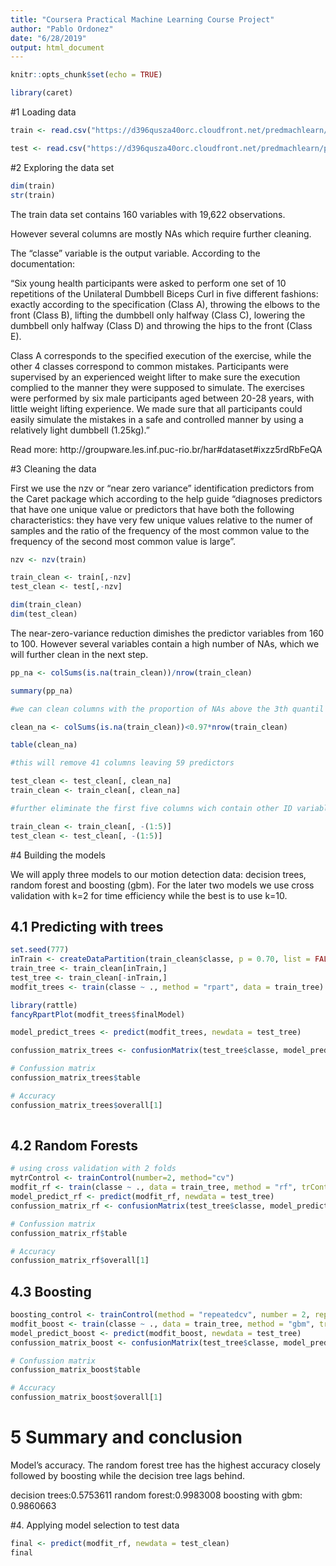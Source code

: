 ```yaml
---
title: "Coursera Practical Machine Learning Course Project"
author: "Pablo Ordonez"
date: "6/28/2019"
output: html_document
---
```



```r
knitr::opts_chunk$set(echo = TRUE)

library(caret)

```

#1 Loading data

```r

train <- read.csv("https://d396qusza40orc.cloudfront.net/predmachlearn/pml-training.csv")

test <- read.csv("https://d396qusza40orc.cloudfront.net/predmachlearn/pml-testing.csv")

```


#2 Exploring the data set

```r

dim(train)
str(train)

```

The train data set contains 160 variables with 19,622 observations.

However several columns are mostly NAs which require further cleaning.

The "classe" variable is the output variable. According to the documentation:

"Six young health participants were asked to perform one set of 10 repetitions of the Unilateral Dumbbell Biceps Curl in five different fashions: exactly according to the specification (Class A), throwing the elbows to the front (Class B), lifting the dumbbell only halfway (Class C), lowering the dumbbell only halfway (Class D) and throwing the hips to the front (Class E).

Class A corresponds to the specified execution of the exercise, while the other 4 classes correspond to common mistakes. Participants were supervised by an experienced weight lifter to make sure the execution complied to the manner they were supposed to simulate. The exercises were performed by six male participants aged between 20-28 years, with little weight lifting experience. We made sure that all participants could easily simulate the mistakes in a safe and controlled manner by using a relatively light dumbbell (1.25kg)."


Read more: http://groupware.les.inf.puc-rio.br/har#dataset#ixzz5rdRbFeQA

#3 Cleaning the data

First we use the nzv or "near zero variance" identification predictors from the Caret package which according to the help guide "diagnoses predictors that have one unique value or predictors that have both the following characteristics: they have very few unique values relative to the numer of samples and the ratio of the frequency of the most common value to the frequency of the second most common value is large".

```r

nzv <- nzv(train)

train_clean <- train[,-nzv]
test_clean <- test[,-nzv]

dim(train_clean)
dim(test_clean)

```

The near-zero-variance reduction dimishes the predictor variables from 160 to 100. However several variables contain a high number of NAs, which we will further clean in the next step. 

```r

pp_na <- colSums(is.na(train_clean))/nrow(train_clean)

summary(pp_na)

#we can clean columns with the proportion of NAs above the 3th quantil

clean_na <- colSums(is.na(train_clean))<0.97*nrow(train_clean)

table(clean_na)

#this will remove 41 columns leaving 59 predictors

test_clean <- test_clean[, clean_na]
train_clean <- train_clean[, clean_na]

#further eliminate the first five columns wich contain other ID variables not useful for prediction, leaving 54 predictors

train_clean <- train_clean[, -(1:5)]
test_clean <- test_clean[, -(1:5)]

```

#4 Building the models

We will apply three models to our motion detection data: decision trees, random forest and boosting (gbm). For the later two models we use cross validation with k=2 for time efficiency while the best is to use k=10.

## 4.1 Predicting with trees

```r

set.seed(777)
inTrain <- createDataPartition(train_clean$classe, p = 0.70, list = FALSE)
train_tree <- train_clean[inTrain,]
test_tree <- train_clean[-inTrain,]
modfit_trees <- train(classe ~ ., method = "rpart", data = train_tree)


```

```r
library(rattle)
fancyRpartPlot(modfit_trees$finalModel)

```

```r

model_predict_trees <- predict(modfit_trees, newdata = test_tree)

confussion_matrix_trees <- confusionMatrix(test_tree$classe, model_predict_trees)

# Confussion matrix
confussion_matrix_trees$table

# Accuracy
confussion_matrix_trees$overall[1]
  
```

## 4.2 Random Forests



```r

# using cross validation with 2 folds
mytrControl <- trainControl(number=2, method="cv")
modfit_rf <- train(classe ~ ., data = train_tree, method = "rf", trControl=mytrControl,  verbose = FALSE)
model_predict_rf <- predict(modfit_rf, newdata = test_tree)
confussion_matrix_rf <- confusionMatrix(test_tree$classe, model_predict_rf)

# Confussion matrix
confussion_matrix_rf$table

# Accuracy
confussion_matrix_rf$overall[1]

```

## 4.3 Boosting

```r

boosting_control <- trainControl(method = "repeatedcv", number = 2, repeats = 1)
modfit_boost <- train(classe ~ ., data = train_tree, method = "gbm", trControl = boosting_control, verbose = FALSE)
model_predict_boost <- predict(modfit_boost, newdata = test_tree)
confussion_matrix_boost <- confusionMatrix(test_tree$classe, model_predict_boost)

# Confussion matrix
confussion_matrix_boost$table

# Accuracy
confussion_matrix_boost$overall[1]

```

# 5 Summary and conclusion

Model's accuracy. The random forest tree has the highest accuracy closely followed by boosting while the decision tree lags behind.

decision trees:0.5753611 
random forest:0.9983008 
boosting with gbm: 0.9860663

#4. Applying model selection to test data

```r

final <- predict(modfit_rf, newdata = test_clean)
final

```

